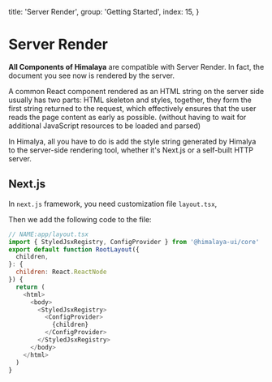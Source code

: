   title: 'Server Render',
  group: 'Getting Started',
  index: 15,
}

# Server Render

**All Components of Himalaya** are compatible with Server Render. In fact, the document you see now is rendered by the server.

A common React component rendered as an HTML string on the server side usually has two parts: HTML skeleton and styles,
together, they form the first string returned to the request,
which effectively ensures that the user reads the page content as early as possible.
(without having to wait for additional JavaScript resources to be loaded and parsed)

In Himalya, all you have to do is add the style string generated by Himalya to the server-side rendering tool, whether it's Next.js or a self-built HTTP server.

## Next.js

In `next.js` framework, you need customization file `layout.tsx`,

Then we add the following code to the file:

```js
// NAME:app/layout.tsx
import { StyledJsxRegistry, ConfigProvider } from '@himalaya-ui/core'
export default function RootLayout({
  children,
}: {
  children: React.ReactNode
}) {
  return (
    <html>
      <body>
        <StyledJsxRegistry>
          <ConfigProvider>
            {children}
          </ConfigProvider>
        </StyledJsxRegistry>
      </body>
    </html>
  )
}
```

